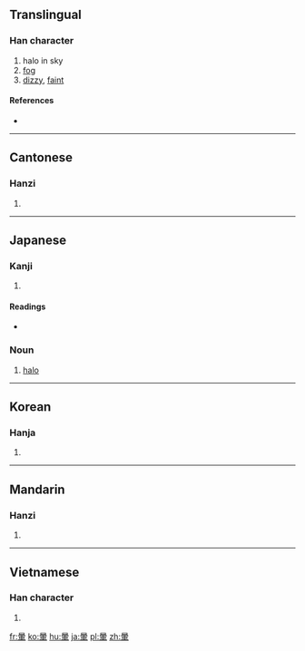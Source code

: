 {{also|晕}}
==Translingual==

===Han character===
{{Han char|rn=72|rad=日|as=09|sn=13|four=6050<sub>6</sub>|canj=日月十十 (ABJJ), X日月十十 (XABJJ)}}

# halo in sky
# [[fog]]
# [[dizzy]], [[faint]]

====References====
* {{Han ref|kx=0497.370|dkj=14037|dj=0865.280|hdz=21527.010|uh=6688|ud=26248|bh=B777|bd=46967}}

----

==Cantonese==

===Hanzi===
{{yue-hanzi|jyut=|y=wan4|sim=晕}}

# {{defn|lang=yue|sort=日09}}

----

==Japanese==

===Kanji===
{{ja-kanji|grade=|rs=日09}}

# {{defn|lang=ja|sort=日09}}

====Readings====
* {{ja-readings|on=[[うん]] (un)|kun=[[かさ]] (kasa), [[ぼかし]] (bokashi), [[めまい]] (memai)}}

===Noun===
{{ja-noun|かさ}}

# [[halo]] {{gloss|atmospheric phenomenon}}
----

==Korean==

===Hanja===
{{ko-hanja|hangeul=[[훈]], [[운]]|eumhun=|rv=hun, un|mr=hun, un|y=hwun, wun}}

# {{defn|lang=ko|sort=日09}}

----

==Mandarin==

===Hanzi===
{{cmn-hanzi|sim=晕|pin=[[yūn]] ([[yun1]]), [[yùn]] ([[yun4]])|wg=yün<sup>1</sup>, yün<sup>4</sup>}}

# {{defn|lang=cmn|sort=日09}}

----

==Vietnamese==

===Han character===
{{vi-hantu|[[vựng]], [[vừng]], [[quầng]], [[vầng]]|rs=日09}}

# {{defn|lang=vi|sort=日09}}

[[fr:暈]]
[[ko:暈]]
[[hu:暈]]
[[ja:暈]]
[[pl:暈]]
[[zh:暈]]